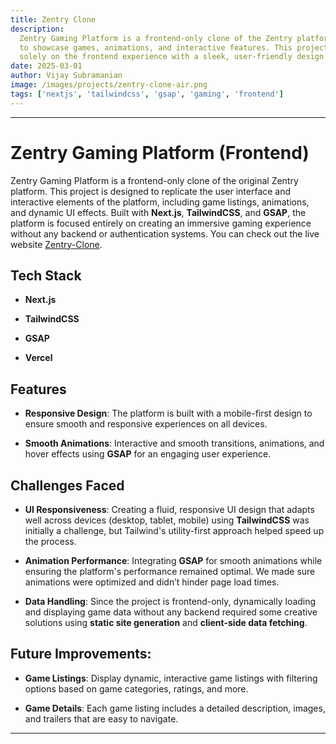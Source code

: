 ```yaml
---
title: Zentry Clone
description:
  Zentry Gaming Platform is a frontend-only clone of the Zentry platform built
  to showcase games, animations, and interactive features. This project focuses
  solely on the frontend experience with a sleek, user-friendly design.
date: 2025-03-01
author: Vijay Subramanian
image: /images/projects/zentry-clone-air.png
tags: ['nextjs', 'tailwindcss', 'gsap', 'gaming', 'frontend']
---
```


---

# Zentry Gaming Platform (Frontend)

Zentry Gaming Platform is a frontend-only clone of the original Zentry platform.
This project is designed to replicate the user interface and interactive
elements of the platform, including game listings, animations, and dynamic UI
effects. Built with **Next.js**, **TailwindCSS**, and **GSAP**, the platform is
focused entirely on creating an immersive gaming experience without any backend
or authentication systems. You can check out the live website
[Zentry-Clone](https://vs-zentry-clone.vercel.app//).

## Tech Stack

- **Next.js**

- **TailwindCSS**

- **GSAP**

- **Vercel**

## Features

- **Responsive Design**: The platform is built with a mobile-first design to
  ensure smooth and responsive experiences on all devices.

- **Smooth Animations**: Interactive and smooth transitions, animations, and
  hover effects using **GSAP** for an engaging user experience.

## Challenges Faced

- **UI Responsiveness**: Creating a fluid, responsive UI design that adapts well
  across devices (desktop, tablet, mobile) using **TailwindCSS** was initially a
  challenge, but Tailwind's utility-first approach helped speed up the process.

- **Animation Performance**: Integrating **GSAP** for smooth animations while
  ensuring the platform's performance remained optimal. We made sure animations
  were optimized and didn’t hinder page load times.

- **Data Handling**: Since the project is frontend-only, dynamically loading and
  displaying game data without any backend required some creative solutions
  using **static site generation** and **client-side data fetching**.

## Future Improvements:

- **Game Listings**: Display dynamic, interactive game listings with filtering
  options based on game categories, ratings, and more.

- **Game Details**: Each game listing includes a detailed description, images,
  and trailers that are easy to navigate.

---
